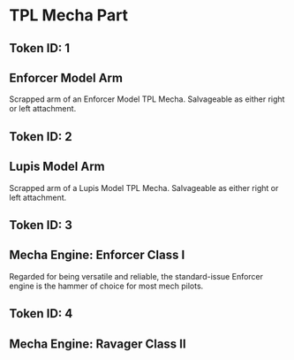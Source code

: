 
# TPL Mecha Part

## Token ID: 1
## Enforcer Model Arm

Scrapped arm of an Enforcer Model TPL Mecha. Salvageable as either right or left attachment.

## Token ID: 2
## Lupis Model Arm

Scrapped arm of a Lupis Model TPL Mecha. Salvageable as either right or left attachment.


## Token ID: 3
## Mecha Engine: Enforcer Class I

Regarded for being versatile and reliable, the standard-issue Enforcer engine is the hammer of choice for most mech pilots.

## Token ID: 4
## Mecha Engine: Ravager Class II

